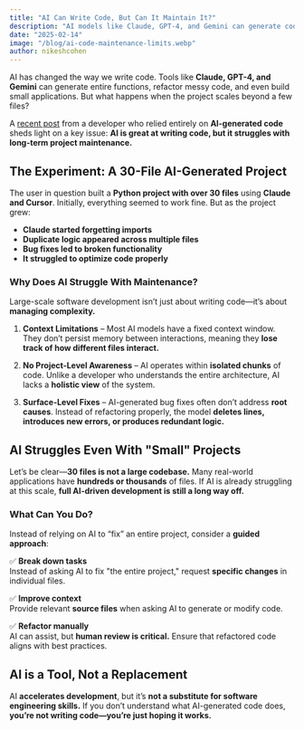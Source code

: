 ```yaml
---
title: "AI Can Write Code, But Can It Maintain It?"
description: "AI models like Claude, GPT-4, and Gemini can generate code quickly, but can they maintain large projects? Here’s why AI struggles with project-scale development and what developers can do about it."
date: "2025-02-14"
image: "/blog/ai-code-maintenance-limits.webp"
author: nikeshcohen
---
```


AI has changed the way we write code. Tools like **Claude, GPT-4, and Gemini** can generate entire functions, refactor messy code, and even build small applications. But what happens when the project scales beyond a few files?

A [recent post](https://www.reddit.com/r/ChatGPTCoding/comments/1ibtjri/my_project_became_so_big_that_claude_cant/) from a developer who relied entirely on **AI-generated code** sheds light on a key issue: **AI is great at writing code, but it struggles with long-term project maintenance.**

## The Experiment: A 30-File AI-Generated Project

The user in question built a **Python project with over 30 files** using **Claude and Cursor**. Initially, everything seemed to work fine. But as the project grew:

- **Claude started forgetting imports**
- **Duplicate logic appeared across multiple files**
- **Bug fixes led to broken functionality**
- **It struggled to optimize code properly**

### Why Does AI Struggle With Maintenance?

Large-scale software development isn’t just about writing code—it’s about **managing complexity.**

1. **Context Limitations** – Most AI models have a fixed context window. They don’t persist memory between interactions, meaning they **lose track of how different files interact.**

2. **No Project-Level Awareness** – AI operates within **isolated chunks** of code. Unlike a developer who understands the entire architecture, AI lacks a **holistic view** of the system.

3. **Surface-Level Fixes** – AI-generated bug fixes often don’t address **root causes**. Instead of refactoring properly, the model **deletes lines, introduces new errors, or produces redundant logic.**

## AI Struggles Even With "Small" Projects

Let’s be clear—**30 files is not a large codebase.** Many real-world applications have **hundreds or thousands** of files. If AI is already struggling at this scale, **full AI-driven development is still a long way off.**

### What Can You Do?

Instead of relying on AI to “fix” an entire project, consider a **guided approach**:

✅ **Break down tasks**  
Instead of asking AI to fix "the entire project," request **specific changes** in individual files.

✅ **Improve context**  
Provide relevant **source files** when asking AI to generate or modify code.

✅ **Refactor manually**  
AI can assist, but **human review is critical.** Ensure that refactored code aligns with best practices.

## AI is a Tool, Not a Replacement

AI **accelerates development**, but it’s **not a substitute for software engineering skills.** If you don’t understand what AI-generated code does, **you’re not writing code—you’re just hoping it works.**
